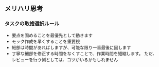 ## メリハリ思考
### タスクの取捨選択ルール
- 要点を固めることを最優先として動きます
- モック作成を早くすることを重要視
- 細部は時間があればしますが、可能な限り一番最後に回します
- 丁寧な細部を修正する時間をなくすことで、作業時間を短縮します。
ただ、レビューを行う側としては、コツがいるかもしれません


